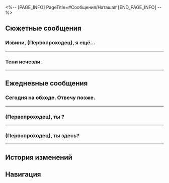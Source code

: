 <%-- [PAGE_INFO]
PageTitle=#Сообщения/Наташа#
[END_PAGE_INFO] --%>
{{Сообщение Инфобокс
|id          = 1105
|Изображение = Персонаж Наташа Иконка.png
|Тип         = Персонаж
|Отправитель = Наташа
|ПодписьСоо  = На обходе в Поселении роботов. Приём по записи.
|Фракция     = Ярило-VI
}}

==Сюжетные сообщения==
===Извини, (Первопроходец), я ещё...===
{{Сообщения
|условие_получения = 
|текст =
:'''Наташа:''' Извини, (Первопроходец), я ещё не очень хорошо умею пользоваться этим маленьким устройством. Можешь ли прийти в клинику, как будет свободная минутка? Есть одно личное дело, которое нужно обсудить.
:{Выбор} Без проблем, сейчас подойду.
::'''(Первопроходец):''' Без проблем, сейчас подойду.
:{Выбор} Хорошо. Подожди, пока я закончу со своими делами.
::'''(Первопроходец):''' Хорошо. Подожди, пока я закончу со своими делами.
:'''Наташа:''' Спасибо, (Первопроходец). Руководя Диким Огнём, уже и позабыла, как полагаться на других. Спасибо, что {{MC|ж=напомнила|м=напомнил}} мне, что я не одна.
<!--;{Принятая миссия: Иммунитет к метели}-->
}}
----

===Тени исчезли.===
{{Сообщения
|условие_получения = 
|текст =
:'''Наташа:''' Тени исчезли.
:'''Наташа:''' Похоже, что «чудо дружбы» отлично работает.
:'''Наташа:''' Можешь зайти ко мне, прежде чем покинешь Белобог?
:'''Наташа:''' Кое-кто хочет попрощаться.
}}
----

==Ежедневные сообщения==
===Сегодня на обходе. Отвечу позже.===
{{Сообщения
|условие_получения = 
|текст=
:'''Наташа:''' Сегодня на обходе. Отвечу позже.
:'''Наташа:''' Пожалуйста, оставьте сообщение, если у вас высокая температура, головная боль или другие симптомы.
:'''Наташа:''' Онлайн-консультация «Маленький помощник Наташи» ответит вам на основе ваших ключевых слов.
:{Выбор} У моего смартфона температура.
::'''(Первопроходец):''' У моего смартфона температура.
::'''Наташа:''' Спасибо. Ваши симптомы получены.
::'''Наташа:''' Если у смартфона температура в Белобоге, убедитесь, что вы остаётесь в тепле. Не пытайтесь охладиться, так как это может привести к простуде.
::{Выбор} [Шок]
::'''(Первопроходец):''' [[Файл:Стикер ГПП 07 Пом-Пом 08.png|80px|&lbrack;Шок&rbrack;]]
::'''Наташа:''' Только увидела твоё сообщение.
::'''Наташа:''' Не насмехайся над «Маленьким помощником Наташи».
::{Выбор} Есть предложения?
::'''(Первопроходец):''' У доктора Наташи есть рецепт для смартфона с температурой?
::'''(Первопроходец):''' [[Файл:Стикер ГПП 07 Пом-Пом 05.png|80px|&lbrack;ОК&rbrack;]]
::'''Наташа:''' Поменьше сиди в телефоне.
::'''Наташа:''' Всё просто, да?
::{Выбор} Просто - это не про жизнь Первопроходца.
::'''(Первопроходец):''' Просто - это не про жизнь Первопроходца.
:{Выбор} Башка у пальца на ноге болит.
::'''(Первопроходец):''' Башка у пальца на ноге болит.
::'''Наташа:''' Спасибо. Ваши симптомы получены.
::'''Наташа:''' Если «башка у пальца на ноге болит» в Белобоге, рекомендуется тёплый компресс. Не используйте холодный компресс, так как это может привести к простуде.
::{Выбор} [Шок]
::'''(Первопроходец):''' [[Файл:Стикер ГПП 07 Пом-Пом 08.png|80px|&lbrack;Шок&rbrack;]]
::'''Наташа:''' Только увидела твоё сообщение.
::'''Наташа:''' Не насмехайся над «Маленьким помощником Наташи».
::{Выбор} Есть предложения?
::'''(Первопроходец):''' [[Файл:Стикер ГПП 07 Пом-Пом 05.png|80px|&lbrack;ОК&rbrack;]]
::'''(Первопроходец):''' У доктора Наташи есть рецепт для головной боли у пальца?
::'''Наташа:''' Поменьше слоняйся.
::'''Наташа:''' Всё просто, да?
::{Выбор} Просто - это не про жизнь Первопроходца.
::'''(Первопроходец):''' Просто - это не про жизнь Первопроходца.
:'''(Первопроходец):''' [[Файл:Стикер ГПП 07 Пом-Пом 02.png|80px|&lbrack;Плач&rbrack;]]
}}
----

===(Первопроходец), ты {{MC|ж=выздоровела|м=выздоровел}}?===
{{Сообщения
|условие_получения = 
|текст=
:'''Наташа:''' (Первопроходец), ты {{MC|ж=выздоровела|м=выздоровел}}?
:'''Наташа:''' Ты принимаешь лекарства?
:{Выбор} Я {{MC|м=поправился|ж=поправилась}}.
:'''(Первопроходец):''' Я {{MC|м=поправился|ж=поправилась}}.
:'''(Первопроходец):''' Но мне не удалось раздобыть кое-что из твоего рецепта...
:'''Наташа:''' Что?
:{Выбор} Порошок из панциря скального краба.
::'''(Первопроходец):''' Порошок из панциря скального краба.
:{Выбор} Масло пещерной саламандры.
::'''(Первопроходец):''' Масло пещерной саламандры.
:{Выбор} Всё.
::'''(Первопроходец):''' Порошок из панциря скального краба и масло пещерной саламандры.
:'''(Первопроходец):''' Кажется, такое можно достать только в Белобоге.
:{Выбор} На экспрессе этого нет.
:'''(Первопроходец):''' Я на экспрессе, и тут не найти такого...
:'''(Первопроходец):''' [[Файл:Стикер ГПП 07 Пом-Пом 02.png|80px|&lbrack;Плач&rbrack;]]
:'''Наташа:''' ...
:'''Наташа:''' Это моя ошибка, прости.
:'''Наташа:''' Приходи в клинику, я подготовлю для тебя лекарства в дорогу.
:'''Наташа:''' Ты Первопроходец, здоровье крайне важно для тебя.
:'''Наташа:''' Тебе следует заботиться о себе.
:{Выбор} Спасибо, Наташа.
:'''(Первопроходец):''' Обязательно! Спасибо, Наташа.
:'''(Первопроходец):''' [[Файл:Стикер ГПП 07 Пом-Пом 06.png|80px|&lbrack;Одобрение&rbrack;]]
:'''Наташа:''' Не стоит.
}}
----

===(Первопроходец), ты здесь?===
{{Сообщения
|условие_получения = 
|текст=
:'''Наташа:''' (Первопроходец), ты здесь?
:'''Наташа:''' Прости за беспокойство, но дети в клинике мечтают тебя увидеть...
:'''Наташа:''' Если сейчас не самый подходящий момент, я попрошу их позвонить в другой раз.
:{Выбор} Мне можно звонить в любое время.
::'''(Первопроходец):''' Я могу ответить на звонок в любое время.
::'''(Первопроходец):''' Что нам делать?
::'''(Первопроходец):''' [[Файл:Стикер ГПП 07 Пом-Пом 07.png|80px|&lbrack;Недоумение&rbrack;]]
::'''Наташа:''' Я начну видеозвонок.
::{{Диалог|Предупреждение}} Видеовызов от Наташи
::{{Диалог|Предупреждение}} Видеовызов не удался
::'''Наташа:''' А? Что случилось?
::'''Наташа:''' Прости, попробую ещё раз.
::{{Диалог|Предупреждение}} Видеовызов от Наташи
::{{Диалог|Предупреждение}} Видеовызов не удался
::'''Наташа:''' ...
::'''Наташа:''' Я плохо в этом разбираюсь... Зеле учила меня.
::'''Наташа:''' Я спрошу её, как сделать видеовызов. Прости за беспокойство.
::{Выбор} Мне можно звонить в любое время.
::'''(Первопроходец):''' Ничего страшного, мне можно звонить в любое время.
::'''(Первопроходец):''' Или я могу зайти в клинику.
:{Выбор} Мне сейчас неудобно.
::'''(Первопроходец):''' Я {{MC|ж=занята|м=занят}}, мне сейчас неудобно.
::'''(Первопроходец):''' Извини.
::'''(Первопроходец):''' [[Файл:Стикер ГПП 07 Пом-Пом 02.png|80px|&lbrack;Плач&rbrack;]]
::'''Наташа:''' Ничего. Просто дети так просят...
::'''Наташа:''' Прости, что отвлекаю. Возвращайся к работе.
::'''Наташа:''' Я объясню всё детям.
::{Выбор} Я навещу их позже.
::'''(Первопроходец):''' Я зайду потом в клинику.
:'''Наташа:''' Спасибо, ждём тебя в любое время.
}}
----

==История изменений==
{{История изменений|2.7}}

==Навигация==
{{Сообщения Навбокс}}
